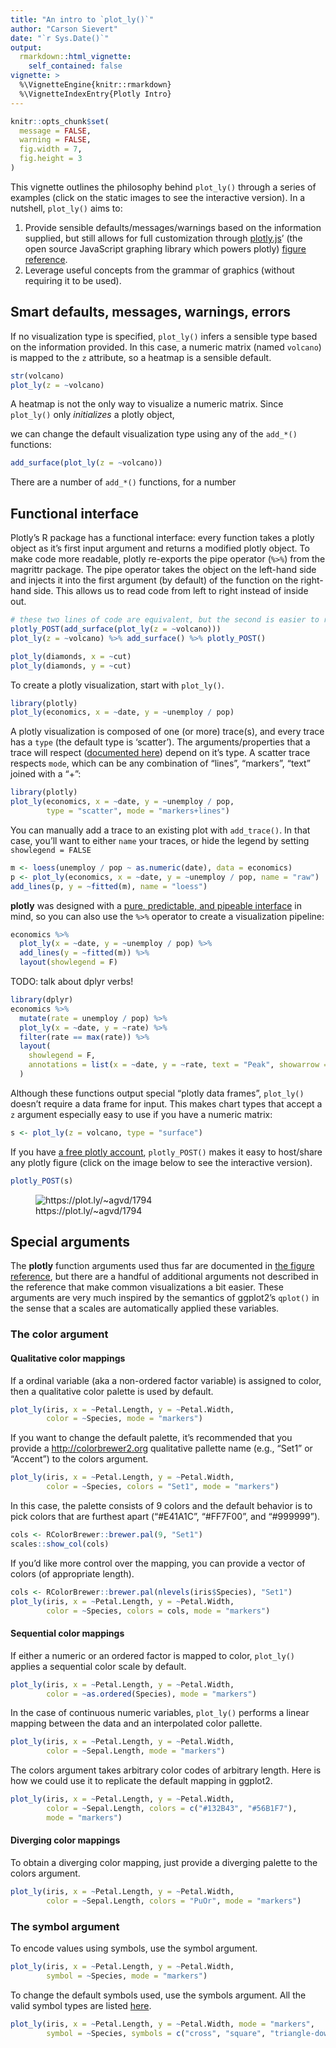 ```yaml
---
title: "An intro to `plot_ly()`"
author: "Carson Sievert"
date: "`r Sys.Date()`"
output: 
  rmarkdown::html_vignette:
    self_contained: false
vignette: >
  %\VignetteEngine{knitr::rmarkdown} 
  %\VignetteIndexEntry{Plotly Intro}
---
```


```r
knitr::opts_chunk$set(
  message = FALSE, 
  warning = FALSE, 
  fig.width = 7, 
  fig.height = 3
)
```



This vignette outlines the philosophy behind `plot_ly()` through a series of examples (click on the static images to see the interactive version). In a nutshell, `plot_ly()` aims to: 

1. Provide sensible defaults/messages/warnings based on the information supplied, but still allows for full customization through [plotly.js](https://github.com/plotly/plotly.js)' (the open source JavaScript graphing library which powers plotly) [figure reference](https://plot.ly/r/reference/).
2. Leverage useful concepts from the grammar of graphics (without requiring it to be used).

## Smart defaults, messages, warnings, errors

If no visualization type is specified, `plot_ly()` infers a sensible type based on the information provided. In this case, a numeric matrix (named `volcano`) is mapped to the `z` attribute, so a heatmap is a sensible default. 

```r
str(volcano)
plot_ly(z = ~volcano)
```


A heatmap is not the only way to visualize a numeric matrix. Since `plot_ly()` only _initializes_ a plotly object, 

we can change the default visualization type using any of the `add_*()` functions:

```r
add_surface(plot_ly(z = ~volcano))
```

There are a number of `add_*()` functions, for a number 

## Functional interface

Plotly's R package has a functional interface: every function takes a plotly object as it's first input argument and returns a modified plotly object. To make code more readable, plotly re-exports the pipe operator (`%>%`) from the magrittr package. The pipe operator takes the object on the left-hand side and injects it into the first argument (by default) of the function on the right-hand side. This allows us to read code from left to right instead of inside out.

```r
# these two lines of code are equivalent, but the second is easier to read
plotly_POST(add_surface(plot_ly(z = ~volcano)))
plot_ly(z = ~volcano) %>% add_surface() %>% plotly_POST()
```




```r
plot_ly(diamonds, x = ~cut)
plot_ly(diamonds, y = ~cut)
```


To create a plotly visualization, start with `plot_ly()`.

```r
library(plotly)
plot_ly(economics, x = ~date, y = ~unemploy / pop)
```

A plotly visualization is composed of one (or more) trace(s), and every trace has a `type` (the default type is 'scatter'). The arguments/properties that a trace will respect ([documented here](https://plot.ly/r/reference)) depend on it's type. A scatter trace respects `mode`, which can be any combination of "lines", "markers", "text" joined with a "+":

```r
library(plotly)
plot_ly(economics, x = ~date, y = ~unemploy / pop, 
        type = "scatter", mode = "markers+lines")
```

You can manually add a trace to an existing plot with `add_trace()`. In that case, you'll want to either `name` your traces, or hide the legend by setting `showlegend = FALSE`

```r
m <- loess(unemploy / pop ~ as.numeric(date), data = economics)
p <- plot_ly(economics, x = ~date, y = ~unemploy / pop, name = "raw") 
add_lines(p, y = ~fitted(m), name = "loess")
```

__plotly__ was designed with a [pure, predictable, and pipeable interface](https://dl.dropboxusercontent.com/u/41902/pipe-dsls.pdf) in mind, so you can also use the `%>%` operator to create a visualization pipeline:

```r
economics %>%
  plot_ly(x = ~date, y = ~unemploy / pop) %>% 
  add_lines(y = ~fitted(m)) %>%
  layout(showlegend = F)
```

TODO: talk about dplyr verbs!

```r
library(dplyr)
economics %>%
  mutate(rate = unemploy / pop) %>%
  plot_ly(x = ~date, y = ~rate) %>% 
  filter(rate == max(rate)) %>%
  layout(
    showlegend = F, 
    annotations = list(x = ~date, y = ~rate, text = "Peak", showarrow = T)
  )
```

Although these functions output special "plotly data frames", `plot_ly()` doesn't require a data frame for input. This makes chart types that accept a `z` argument especially easy to use if you have a numeric matrix:

```r
s <- plot_ly(z = volcano, type = "surface")
```

If you have [a free plotly account](https://plot.ly/r/getting-started/), `plotly_POST()` makes it easy to host/share any plotly figure (click on the image below to see the interactive version).

```r
plotly_POST(s)
```

![https://plot.ly/~agvd/1794](https://plot.ly/~agvd/1794.png)


## Special arguments

The __plotly__ function arguments used thus far are documented in [the figure reference](https://plot.ly/r/reference), but there are a handful of additional arguments not described in the reference that make common visualizations a bit easier. These arguments are very much inspired by the semantics of ggplot2's `qplot()` in the sense that a scales are automatically applied these variables.

### The color argument

#### Qualitative color mappings

If a ordinal variable (aka a non-ordered factor variable) is assigned to color, then a qualitative color palette is used by default.

```r
plot_ly(iris, x = ~Petal.Length, y = ~Petal.Width, 
        color = ~Species, mode = "markers")
```

If you want to change the default palette, it's recommended that you provide a <http://colorbrewer2.org> qualitative pallette name (e.g., "Set1" or "Accent") to the colors argument.

```r
plot_ly(iris, x = ~Petal.Length, y = ~Petal.Width, 
        color = ~Species, colors = "Set1", mode = "markers")
```

In this case, the palette consists of 9 colors and the default behavior is to pick colors that are furthest apart ("#E41A1C", "#FF7F00", and "#999999").

```r
cols <- RColorBrewer::brewer.pal(9, "Set1")
scales::show_col(cols)
```

If you'd like more control over the mapping, you can provide a vector of colors (of appropriate length).

```r
cols <- RColorBrewer::brewer.pal(nlevels(iris$Species), "Set1")
plot_ly(iris, x = ~Petal.Length, y = ~Petal.Width, 
        color = ~Species, colors = cols, mode = "markers")
```

#### Sequential color mappings

If either a numeric or an ordered factor is mapped to color, `plot_ly()` applies a sequential color scale by default.

```r
plot_ly(iris, x = ~Petal.Length, y = ~Petal.Width, 
        color = ~as.ordered(Species), mode = "markers")
```

In the case of continuous numeric variables, `plot_ly()` performs a linear mapping between the data and an interpolated color pallette.

```r
plot_ly(iris, x = ~Petal.Length, y = ~Petal.Width, 
        color = ~Sepal.Length, mode = "markers")
```

The colors argument takes arbitrary color codes of arbitrary length. Here is how we could use it to replicate the default mapping in ggplot2.

```r
plot_ly(iris, x = ~Petal.Length, y = ~Petal.Width, 
        color = ~Sepal.Length, colors = c("#132B43", "#56B1F7"), 
        mode = "markers")
```

#### Diverging color mappings

To obtain a diverging color mapping, just provide a diverging palette to the colors argument.

```r
plot_ly(iris, x = ~Petal.Length, y = ~Petal.Width, 
        color = ~Sepal.Length, colors = "PuOr", mode = "markers")
```

### The symbol argument

To encode values using symbols, use the symbol argument.

```r
plot_ly(iris, x = ~Petal.Length, y = ~Petal.Width, 
        symbol = ~Species, mode = "markers")
```

To change the default symbols used, use the symbols argument. All the valid symbol types are listed [here](https://plot.ly/r/reference/#marker).

```r
plot_ly(iris, x = ~Petal.Length, y = ~Petal.Width, mode = "markers",
        symbol = ~Species, symbols = c("cross", "square", "triangle-down"))
```
